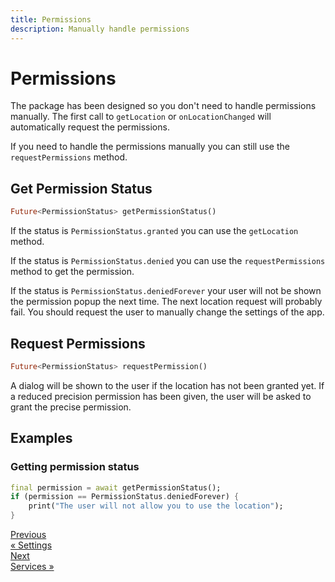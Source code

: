 ```yaml
---
title: Permissions
description: Manually handle permissions
---
```


# Permissions

The package has been designed so you don't need to handle permissions manually.
The first call to `getLocation` or `onLocationChanged` will automatically request the permissions.

If you need to handle the permissions manually you can still use the `requestPermissions` method.

## Get Permission Status

```dart
Future<PermissionStatus> getPermissionStatus()
```

If the status is `PermissionStatus.granted` you can use the `getLocation` method.

If the status is `PermissionStatus.denied` you can use the `requestPermissions` method to get the permission.

If the status is `PermissionStatus.deniedForever` your user will not be shown the permission popup the next time. The next location request will probably fail.
You should request the user to manually change the settings of the app.

## Request Permissions

```dart
Future<PermissionStatus> requestPermission()
```

A dialog will be shown to the user if the location has not been granted yet.
If a reduced precision permission has been given, the user will be asked to grant the precise permission.

## Examples

### Getting permission status

```dart
final permission = await getPermissionStatus();
if (permission == PermissionStatus.deniedForever) {
    print("The user will not allow you to use the location");
}
```

<nav
  aria-label="Docs pages navigation"
  style={{ display: "flex", justifyContent: "space-between", marginTop: "3rem" }}
>
  <a
    href="/Lyokone/flutterlocation/features/settings"
    style={{
      border: "1px solid #ccd0d5",
      borderRadius: "0.4rem",
      display: "block",
      height: "100%",
      lineHeight: "1.25",
      padding: "1rem",
      transition: "border-color 200ms cubic-bezier(0.08,0.52,0.52,1)",
              textDecoration: "none",
    }}
  >
    <div 
    style={{
        color: "#525860",
        fontSize: "0.875rem",
    }}>Previous</div>
     <div 
    style={{
        color: "var(--theme-color)",
    }}>« Settings</div>

  </a>
  <a
    href="/Lyokone/flutterlocation/features/services"
    style={{
      border: "1px solid #ccd0d5",
      borderRadius: "0.4rem",
      display: "block",
      height: "100%",
      lineHeight: "1.25",
      padding: "1rem",
      transition: "border-color 200ms cubic-bezier(0.08,0.52,0.52,1)",
      textDecoration: "none",
      textAlign: "end",
    }}
>
    <div  style={{
        color: "#525860",
        fontSize: "0.875rem",
    }}>Next</div>
    <div  style={{
        color: "var(--theme-color)",
    }}>Services »</div>

  </a>
</nav>
